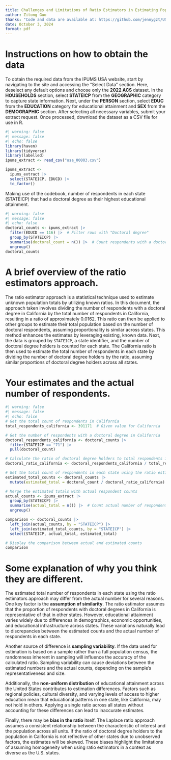 ```yaml
---
title: Challenges and Limitations of Ratio Estimators in Estimating Population Characteristics Across States
author: Zitong Guo
thanks: "Code and data are available at: https://github.com/jennygzt/USA-DATA.git."
date: October 3, 2024
format: pdf
---
```


# Instructions on how to obtain the data

To obtain the required data from the IPUMS USA website, start by navigating to the site and accessing the "Select Data" section. Here, deselect any default options and choose only the **2022 ACS** dataset. In the **HOUSEHOLDS** section, select **STATEICP** from the **GEOGRAPHIC** category to capture state information. Next, under the **PERSON** section, select **EDUC** from the **EDUCATION** category for educational attainment and **SEX** from the **DEMOGRAPHIC** section. After selecting all necessary variables, submit your extract request. Once processed, download the dataset as a CSV file for use in R.

```r
#| warning: false
#| message: false
#| echo: false
library(haven)
library(tidyverse)
library(labelled)
ipums_extract <- read_csv("usa_00003.csv")

ipums_extract <- 
  ipums_extract |>
  select(STATEICP, EDUCD) |>
  to_factor()
```

Making use of the codebook, number of respondents in each state (STATEICP) that had a doctoral degree as their highest educational attainment.
```r
#| warning: false
#| message: false
#| echo: false
doctoral_counts <- ipums_extract |>
  filter(EDUCD == 116) |>  # Filter rows with "Doctoral degree"
  group_by(STATEICP) |>
  summarise(doctoral_count = n()) |>  # Count respondents with a doctoral degree in each state
  ungroup()
doctoral_counts
```


# A brief overview of the ratio estimators approach.
The ratio estimator approach is a statistical technique used to estimate unknown population totals by utilizing known ratios. In this document, the approach taken involves dividing the number of respondents with a doctoral degree in California by the total number of respondents in California, resulting in a ratio of approximately 0.0162. This ratio can then be applied to other groups to estimate their total population based on the number of doctoral respondents, assuming proportionality is similar across states. This method enhances the estimates by leveraging existing, known data. Next, the data is grouped by `STATEICP`, a state identifier, and the number of doctoral degree holders is counted for each state. The California ratio is then used to estimate the total number of respondents in each state by dividing the number of doctoral degree holders by the ratio, assuming similar proportions of doctoral degree holders across all states.

# Your estimates and the actual number of respondents.
```r
#| warning: false
#| message: false
#| echo: false
# Get the total count of respondents in California
total_respondents_california <- 391171  # Given value for California

# Get the number of respondents with a doctoral degree in California
doctoral_respondents_california <- doctoral_counts |>
  filter(STATEICP == "71") |>
  pull(doctoral_count)

# Calculate the ratio of doctoral degree holders to total respondents in California
doctoral_ratio_california <- doctoral_respondents_california / total_respondents_california

# Get the total count of respondents in each state using the ratio estimator
estimated_total_counts <- doctoral_counts |>
  mutate(estimated_total = doctoral_count / doctoral_ratio_california)

# Merge the estimated totals with actual respondent counts
actual_counts <- ipums_extract |>
  group_by(STATEICP) |>
  summarise(actual_total = n()) |>  # Count actual number of respondents in each state
  ungroup()

comparison <- doctoral_counts |>
  left_join(actual_counts, by = "STATEICP") |>
  left_join(estimated_total_counts, by = "STATEICP") |>
  select(STATEICP, actual_total, estimated_total)

# Display the comparison between actual and estimated counts
comparison
```

# Some explanation of why you think they are different.
The estimated total number of respondents in each state using the ratio estimators approach may differ from the actual number for several reasons. One key factor is the **assumption of similarity**. The ratio estimator assumes that the proportion of respondents with doctoral degrees in California is representative of that in other states. However, educational attainment varies widely due to differences in demographics, economic opportunities, and educational infrastructure across states. These variations naturally lead to discrepancies between the estimated counts and the actual number of respondents in each state.

Another source of difference is **sampling variability**. If the data used for estimation is based on a sample rather than a full population census, the randomness inherent in sampling will influence the accuracy of the calculated ratio. Sampling variability can cause deviations between the estimated numbers and the actual counts, depending on the sample's representativeness and size.

Additionally, the **non-uniform distribution** of educational attainment across the United States contributes to estimation differences. Factors such as regional policies, cultural diversity, and varying levels of access to higher education mean that educational patterns in one state, like California, may not hold in others. Applying a single ratio across all states without accounting for these differences can lead to inaccurate estimates.

Finally, there may be **bias in the ratio** itself. The Laplace ratio approach assumes a consistent relationship between the characteristic of interest and the population across all units. If the ratio of doctoral degree holders to the population in California is not reflective of other states due to unobserved factors, the estimates will be skewed. These biases highlight the limitations of assuming homogeneity when using ratio estimators in a context as diverse as the U.S. states.




